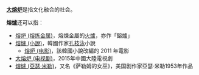 '''[[大熔炉|大熔炉]]'''是指文化融合的社会。

'''熔爐'''还可以指：
*[[熔炉_(熔炼金属)|熔炉 (熔炼金属)]]，熔煉金屬的[[火爐|火爐]]，亦作「鎔爐」 
*[[熔爐_(小說)|熔爐 (小說)]]，韓國作家[[孔枝泳|孔枝泳]]小說
**[[熔炉_(电影)|熔炉 (电影)]]，該韓國小說改編的 2011 年電影
*[[大熔炉_(电视剧)|大熔炉 (电视剧)]]，2015年中國大陸電視劇
*[[熔爐_(亞瑟·米勒)|熔爐 (亞瑟·米勒)]]，又名《萨勒姆的女巫》，美国剧作家亞瑟·米勒1953年作品

{{disambig|Cat=二字消歧義|R}}